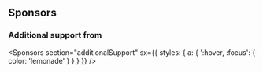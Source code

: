 
<Container>

## Sponsors

<Sponsors />

### Additional support from

<Sponsors
section="additionalSupport"
sx={{
    styles: {
      a: {
        ':hover, :focus': {
          color: 'lemonade'
        }
      }
    }
  }} />

  </Container>